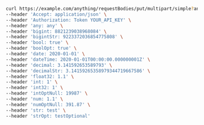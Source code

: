 ```bash showLineNumbers copy filename="Request Body Put Multipart Simple usage example"
curl https://example.com/anything/requestBodies/put/multipart/simple?any=any&bigint=8821239038968084&bigintStr=9223372036854775808&bool=true&boolOpt=true&date=2020-01-01&dateTime=2020-01-01T00%3A00%3A00.000000001Z&decimal=3.141592653589793&decimalStr=3.14159265358979344719667586&float32=1.1&int=1&int32=1&intOptNull=451159&num=1.1&numOptNull=7392.64&str=test&strOpt=testOptional \
--header 'Accept: application/json' \
--header 'Authorization: Token YOUR_API_KEY' \
--header 'any: any' \
--header 'bigint: 8821239038968084' \
--header 'bigintStr: 9223372036854775808' \
--header 'bool: true' \
--header 'boolOpt: true' \
--header 'date: 2020-01-01' \
--header 'dateTime: 2020-01-01T00:00:00.000000001Z' \
--header 'decimal: 3.141592653589793' \
--header 'decimalStr: 3.14159265358979344719667586' \
--header 'float32: 1.1' \
--header 'int: 1' \
--header 'int32: 1' \
--header 'intOptNull: 19987' \
--header 'num: 1.1' \
--header 'numOptNull: 391.87' \
--header 'str: test' \
--header 'strOpt: testOptional'
```
